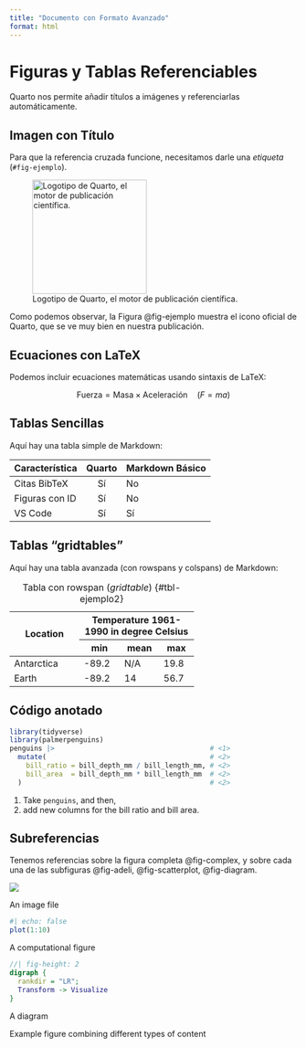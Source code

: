 ```yaml
---
title: "Documento con Formato Avanzado"
format: html
---
```


# Figuras y Tablas Referenciables

Quarto nos permite añadir títulos a imágenes y referenciarlas automáticamente.

## Imagen con Título

Para que la referencia cruzada funcione, necesitamos darle una *etiqueta* (`#fig-ejemplo`).

![Logotipo de Quarto, el motor de publicación científica.](https://quarto.org/images/quarto-logo-small.png){#fig-ejemplo width=200px}

Como podemos observar, la Figura @fig-ejemplo muestra el icono oficial de Quarto, que se ve muy bien en nuestra publicación.

## Ecuaciones con LaTeX

Podemos incluir ecuaciones matemáticas usando sintaxis de LaTeX:

$$
\text{Fuerza} = \text{Masa} \times \text{Aceleración} \quad (F = ma)
$$

## Tablas Sencillas

Aquí hay una tabla simple de Markdown:

| Característica | Quarto | Markdown Básico |
|:---------------|:------:|:----------------|
| Citas BibTeX   | Sí     | No              |
| Figuras con ID | Sí     | No              |
| VS Code        | Sí     | Sí              |


## Tablas "gridtables"

Aquí hay una tabla avanzada (con rowspans y colspans) de Markdown:

+---------------------+:---------------------:+
| Location            | Temperature 1961-1990 |
|                     | in degree Celsius     |
|                     +-------+-------+-------+
|                     | min   | mean  | max   |
+=====================+=======+=======+=======+
| Antarctica          | -89.2 | N/A   | 19.8  |
+---------------------+-------+-------+-------+
| Earth               | -89.2 | 14    | 56.7  |
+---------------------+-------+-------+-------+

: Tabla con rowspan (*gridtable*) {#tbl-ejemplo2}

## Código anotado

```r
library(tidyverse)
library(palmerpenguins)
penguins |>                                      # <1>
  mutate(                                        # <2>
    bill_ratio = bill_depth_mm / bill_length_mm, # <2>
    bill_area  = bill_depth_mm * bill_length_mm  # <2>
  )                                              # <2>
```

1. Take `penguins`, and then,
2. add new columns for the bill ratio and bill area.

## Subreferencias

Tenemos referencias sobre la figura completa @fig-complex, y sobre cada una de las subfiguras @fig-adeli, @fig-scatterplot, @fig-diagram.

:::: {#fig-complex layout="[[1, 1], [1]]"}

::: {#fig-adeli}

![](adeli.webp)

An image file
:::

::: {#fig-scatterplot}

```r
#| echo: false
plot(1:10)
```

A computational figure
:::

::: {#fig-diagram}

```dot
//| fig-height: 2
digraph {
  rankdir = "LR";
  Transform -> Visualize
}
```

A diagram
:::

Example figure combining different types of content
::::
